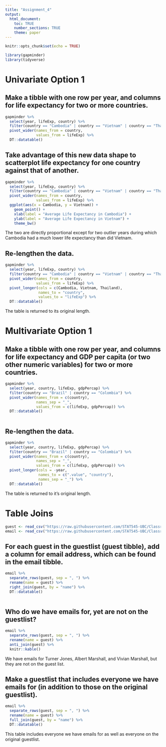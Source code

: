 ```yaml
---
title: "Assignment_4"
output: 
  html_document:
    toc: TRUE
    number_sections: TRUE
    theme: paper
---
```

```r
knitr::opts_chunk$set(echo = TRUE)
```

```r
library(gapminder)
library(tidyverse)
```

# Univariate Option 1

## Make a tibble with one row per year, and columns for life expectancy for two or more countries.

```r
gapminder %>%
  select(year, lifeExp, country) %>%
  filter(country == "Cambodia" | country == "Vietnam" | country == "Thailand") %>%
  pivot_wider(names_from = country,
              values_from = lifeExp) %>%
  DT::datatable()
```

## Take advantage of this new data shape to scatterplot life expectancy for one country against that of another.

```R
gapminder %>%
  select(year, lifeExp, country) %>%
  filter(country == "Cambodia" | country == "Vietnam" | country == "Thailand") %>%
  pivot_wider(names_from = country,
              values_from = lifeExp) %>%
  ggplot(aes(x = Cambodia, y = Vietnam)) +
    geom_point() +
    xlab(label = "Average Life Expectancy in Cambodia") +
    ylab(label = "Average Life Expectancy in Vietnam") +
    theme_bw()
```

The two are directly proportional except for two outlier years during which Cambodia had a much lower life expectancy than did Vietnam.

## Re-lengthen the data.

```r
gapminder %>%
  select(year, lifeExp, country) %>%
  filter(country == "Cambodia" | country == "Vietnam" | country == "Thailand") %>%
  pivot_wider(names_from = country,
              values_from = lifeExp) %>%
  pivot_longer(cols = c(Cambodia, Vietnam, Thailand),
               names_to = "country",
               values_to = "lifeExp") %>%
  DT::datatable()
```

The table is returned to its original length.

# Multivariate Option 1

## Make a tibble with one row per year, and columns for life expectancy and GDP per capita (or two other numeric variables) for two or more countries.

```r
gapminder %>%
  select(year, country, lifeExp, gdpPercap) %>%
  filter(country == "Brazil" | country == "Colombia") %>%
  pivot_wider(names_from = c(country),
              names_sep = "_",
              values_from = c(lifeExp, gdpPercap)) %>%
  DT::datatable()
  
```

## Re-lengthen the data.

```r
gapminder %>%
  select(year, country, lifeExp, gdpPercap) %>%
  filter(country == "Brazil" | country == "Colombia") %>%
  pivot_wider(names_from = c(country),
              names_sep = "_",
              values_from = c(lifeExp, gdpPercap)) %>%
  pivot_longer(cols = -year,
               names_to = c(".value", "country"),
               names_sep = "_") %>%
  DT::datatable()
```

The table is returned to it's original length.

# Table Joins

```r
guest <- read_csv("https://raw.githubusercontent.com/STAT545-UBC/Classroom/master/data/wedding/attend.csv")
email <- read_csv("https://raw.githubusercontent.com/STAT545-UBC/Classroom/master/data/wedding/emails.csv")
```

## For each guest in the guestlist (guest tibble), add a column for email address, which can be found in the email tibble.

```r
email %>%
  separate_rows(guest, sep = ", ") %>%
  rename(name = guest) %>%
  right_join(guest, by = "name") %>%
  DT::datatable()
  
```

## Who do we have emails for, yet are not on the guestlist?

```r

email %>%
  separate_rows(guest, sep = ", ") %>%
  rename(name = guest) %>%
  anti_join(guest) %>%
  knitr::kable()

```

We have emails for Turner Jones, Albert Marshall, and Vivian Marshall, but they are not on the guest list.

## Make a guestlist that includes everyone we have emails for (in addition to those on the original guestlist).

```r
email %>%
  separate_rows(guest, sep = ", ") %>%
  rename(name = guest) %>%
  full_join(guest, by = "name") %>%
  DT::datatable()
```

This table includes everyone we have emails for as well as everyone on the original guestlist.